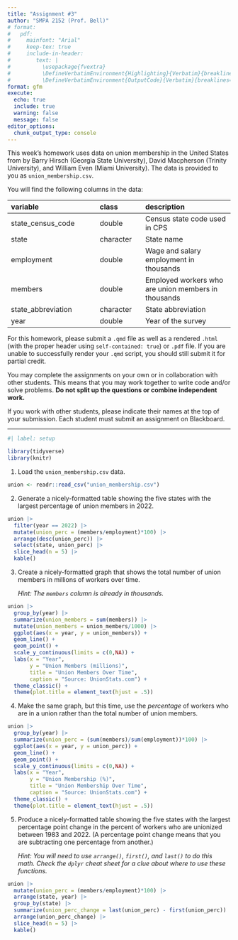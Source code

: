 ```yaml
---
title: "Assignment #3"
author: "SMPA 2152 (Prof. Bell)"
# format:
#   pdf:
#     mainfont: "Arial"
#     keep-tex: true
#     include-in-header:
#        text: |
#          \usepackage{fvextra}
#          \DefineVerbatimEnvironment{Highlighting}{Verbatim}{breaklines=true, breakanywhere=true, breaksymbol=, breakanywheresymbolpre=,commandchars=\\\{\}}
#          \DefineVerbatimEnvironment{OutputCode}{Verbatim}{breaklines=true, breakanywhere=true, breaksymbol=, breakanywheresymbolpre=,commandchars=\\\{\}}
format: gfm
execute:
  echo: true
  include: true
  warning: false
  message: false
editor_options: 
  chunk_output_type: console
---
```

\vspace{-3em}

This week's homework uses data on union membership in the United States from [\mbox{UnionStats.com}](https://www.unionstats.com/) by Barry Hirsch (Georgia State University), David Macpherson (Trinity University), and William Even (Miami University). The data is provided to you as `union_membership.csv`.

You will find the following columns in the data:

|variable           |class     |description        |
|:------------------|:---------|:------------------|
|state_census_code  |double    |Census state code used in CPS |
|state              |character |State name |
|employment  |double    |Wage and salary employment in thousands |
|members     |double    |Employed workers who are union members in thousands |
|state_abbreviation |character |State abbreviation |
|year               |double    |Year of the survey |

For this homework, please submit a `.qmd` file as well as a rendered `.html` (with the proper header using `self-contained: true`) or `.pdf` file. If you are unable to successfully render your `.qmd` script, you should still submit it for partial credit.

You may complete the assignments on your own or in collaboration with other students. This means that you may work together to write code and/or solve problems. **Do not split up the questions or combine independent work.**

If you work with other students, please indicate their names at the top of your submission. Each student must submit an assignment on Blackboard.
\vspace{-1em}

---

```r
#| label: setup

library(tidyverse)
library(knitr)
```

1. Load the `union_membership.csv` data.

```r
union <- readr::read_csv("union_membership.csv")
```

2. Generate a nicely-formatted table showing the five states with the largest percentage of union members in 2022.

```r
union |>
  filter(year == 2022) |>
  mutate(union_perc = (members/employment)*100) |>
  arrange(desc(union_perc)) |>
  select(state, union_perc) |>
  slice_head(n = 5) |>
  kable()
```

3. Create a nicely-formatted graph that shows the total number of union members in millions of workers over time.

    *Hint: The `members` column is already in thousands.*

```r
union |>
  group_by(year) |>
  summarize(union_members = sum(members)) |>
  mutate(union_members = union_members/1000) |>
  ggplot(aes(x = year, y = union_members)) +
  geom_line() +
  geom_point() +
  scale_y_continuous(limits = c(0,NA)) +
  labs(x = "Year",
       y = "Union Members (millions)",
       title = "Union Members Over Time",
       caption = "Source: UnionStats.com") +
  theme_classic() +
  theme(plot.title = element_text(hjust = .5))
```

4. Make the same graph, but this time, use the *percentage* of workers who are in a union rather than the total number of union members.

```r
union |>
  group_by(year) |>
  summarize(union_perc = (sum(members)/sum(employment))*100) |>
  ggplot(aes(x = year, y = union_perc)) +
  geom_line() +
  geom_point() +
  scale_y_continuous(limits = c(0,NA)) +
  labs(x = "Year",
       y = "Union Membership (%)",
       title = "Union Membership Over Time",
       caption = "Source: UnionStats.com") +
  theme_classic() +
  theme(plot.title = element_text(hjust = .5))
```

5. Produce a nicely-formatted table showing the five states with the largest percentage point change in the percent of workers who are unionized between 1983 and 2022. (A percentage point change means that you are subtracting one percentage from another.)

    *Hint: You will need to use `arrange()`, `first()`, and `last()` to do this math. Check the `dplyr` cheat sheet for a clue about where to use these functions.*

```r
union |>
  mutate(union_perc = (members/employment)*100) |>
  arrange(state, year) |>
  group_by(state) |>
  summarize(union_perc_change = last(union_perc) - first(union_perc)) |>
  arrange(union_perc_change) |>
  slice_head(n = 5) |>
  kable()
```
